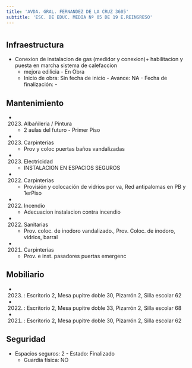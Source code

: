 ```yaml
---
title: 'AVDA. GRAL. FERNANDEZ DE LA CRUZ 3605'
subtitle: 'ESC. DE EDUC. MEDIA Nº 05 DE 19 E.REINGRESO'
---
```


#
## Infraestructura

* Conexion de instalacion de gas (medidor y conexion)+ habilitacion y puesta en marcha sistema de calefaccion 
    + mejora edilicia - En Obra 
    + Inicio de obra: Sin fecha de inicio - Avance: NA - Fecha de finalización: - 






## Mantenimiento

*  (2023) Albañileria / Pintura 
    + 2 aulas del futuro - Primer Piso

*  (2023) Carpinterías 
    + Prov y coloc puertas baños vandalizadas

*  (2023) Electricidad 
    + INSTALACION EN ESPACIOS SEGUROS

*  (2022) Carpinterías 
    + Provisión y colocación de vidrios por va, Red antipalomas en PB y 1erPiso

*  (2022) Incendio 
    + Adecuacion instalacion contra incendio

*  (2022) Sanitarias 
    + Prov. coloc. de inodoro vandalizado., Prov. Coloc. de inodoro, vidrios, barral

*  (2021) Carpinterías 
    + Prov. e inst. pasadores puertas emergenc





## Mobiliario

*  (2023) : Escritorio 2, Mesa pupitre doble 30, Pizarrón 2, Silla escolar 62 

*  (2022) : Escritorio 2, Mesa pupitre doble 33, Pizarrón 2, Silla escolar 68 

*  (2021) : Escritorio 2, Mesa pupitre doble 30, Pizarrón 2, Silla escolar 62 





## Seguridad

*  Espacios seguros: 2 - Estado: Finalizado 
    + Guardia física: NO



